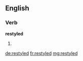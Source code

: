 ==English==

===Verb===
'''restyled'''

# {{past of|[[restyle]]}}

[[de:restyled]]
[[fr:restyled]]
[[mg:restyled]]